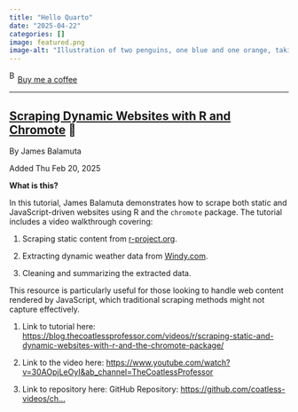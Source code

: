```yaml
---
title: "Hello Quarto"
date: "2025-04-22"
categories: []
image: featured.png
image-alt: "Illustration of two penguins, one blue and one orange, taking a selfie with a selfie stick. The moon in the background looks like the Quarto logo."
---
```



<link href="https://fonts.googleapis.com/css?family=Cookie" rel="stylesheet"><a class="bmc-button" target="_blank" href="https://www.buymeacoffee.com/JoscelinRocha">![Buy me a coffee](https://cdn.buymeacoffee.com/buttons/bmc-new-btn-logo.svg){alt="Buy me a coffee" width="15" height="21"}Buy me a coffee</a>

------------------------------------------------------------------------


## [Scraping Dynamic Websites with R and Chromote](https://blog.thecoatlessprofessor.com/videos/r/scraping-static-and-dynamic-websites-with-r-and-the-chromote-package/) 💯

By James Balamuta

Added Thu Feb 20, 2025

**What is this?**

In this tutorial, James Balamuta demonstrates how to scrape both static and JavaScript-driven websites using R and the `chromote` package.
The tutorial includes a video walkthrough covering:

1.  Scraping static content from [r-project.org](https://www.r-project.org).

2.  Extracting dynamic weather data from [Windy.com](https://windy.com).

3.  Cleaning and summarizing the extracted data.

This resource is particularly useful for those looking to handle web content rendered by JavaScript, which traditional scraping methods might not capture effectively.

1.  Link to tutorial here: <https://blog.thecoatlessprofessor.com/videos/r/scraping-static-and-dynamic-websites-with-r-and-the-chromote-package/>

2.  Link to the video here: <https://www.youtube.com/watch?v=30AOpjLeOyI&ab_channel=TheCoatlessProfessor>

3.  Link to repository here: GitHub Repository: [https://github.com/coatless-videos/ch...](https://www.youtube.com/redirect?event=video_description&redir_token=QUFFLUhqbjBvanhVWENGcGFUQWhGZi10ZTRkRTZMQVZoZ3xBQ3Jtc0tsazlqTjhrWVNZQmVFLXR6eVBGT0FWYk9wQzhjTzF1V3piazYxdzUyaXFMeWVwVW00Sk92bi1CVnc4QWItSENjYURnWGpueWkybWpqWlEzS1hreE1LTC15SkVRYmRZaHJLdHdTaGhXNU0tMS1nNVpwUQ&q=https%3A%2F%2Fgithub.com%2Fcoatless-videos%2Fchromote-web-scraping&v=30AOpjLeOyI)